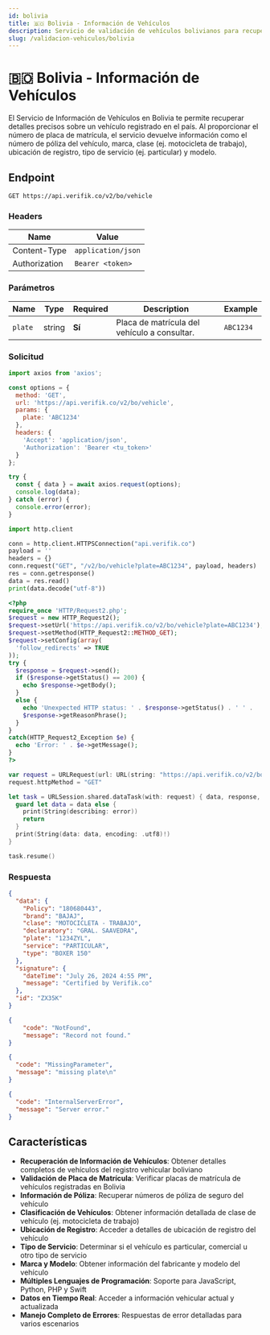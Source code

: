 ```yaml
---
id: bolivia
title: 🇧🇴 Bolivia - Información de Vehículos
description: Servicio de validación de vehículos bolivianos para recuperar información de vehículos por placa de matrícula
slug: /validacion-vehiculos/bolivia
---
```



# 🇧🇴 Bolivia - Información de Vehículos

El Servicio de Información de Vehículos en Bolivia te permite recuperar detalles precisos sobre un vehículo registrado en el país. Al proporcionar el número de placa de matrícula, el servicio devuelve información como el número de póliza del vehículo, marca, clase (ej. motocicleta de trabajo), ubicación de registro, tipo de servicio (ej. particular) y modelo.

## Endpoint

```
GET https://api.verifik.co/v2/bo/vehicle
```

### Headers

| Name          | Value              |
| ------------- | ------------------ |
| Content-Type  | `application/json` |
| Authorization | `Bearer <token>`   |

### Parámetros

| Name | Type | Required | Description | Example |
| ---- | ---- | -------- | ----------- | ------- |
| `plate` | string | **Sí** | Placa de matrícula del vehículo a consultar. | `ABC1234` |

### Solicitud

<Tabs>
  <TabItem value="javascript" label="JavaScript">

```javascript
import axios from 'axios';

const options = {
  method: 'GET',
  url: 'https://api.verifik.co/v2/bo/vehicle',
  params: {
    plate: 'ABC1234'
  },
  headers: {
    'Accept': 'application/json',
    'Authorization': 'Bearer <tu_token>'
  }
};

try {
  const { data } = await axios.request(options);
  console.log(data);
} catch (error) {
  console.error(error);
}
```

  </TabItem>
  <TabItem value="python" label="Python">

```python
import http.client

conn = http.client.HTTPSConnection("api.verifik.co")
payload = ''
headers = {}
conn.request("GET", "/v2/bo/vehicle?plate=ABC1234", payload, headers)
res = conn.getresponse()
data = res.read()
print(data.decode("utf-8"))
```

  </TabItem>
  <TabItem value="php" label="PHP">

```php
<?php
require_once 'HTTP/Request2.php';
$request = new HTTP_Request2();
$request->setUrl('https://api.verifik.co/v2/bo/vehicle?plate=ABC1234');
$request->setMethod(HTTP_Request2::METHOD_GET);
$request->setConfig(array(
  'follow_redirects' => TRUE
));
try {
  $response = $request->send();
  if ($response->getStatus() == 200) {
    echo $response->getBody();
  }
  else {
    echo 'Unexpected HTTP status: ' . $response->getStatus() . ' ' .
    $response->getReasonPhrase();
  }
}
catch(HTTP_Request2_Exception $e) {
  echo 'Error: ' . $e->getMessage();
}
?>
```

  </TabItem>
  <TabItem value="swift" label="Swift">

```swift
var request = URLRequest(url: URL(string: "https://api.verifik.co/v2/bo/vehicle?plate=ABC1234")!,timeoutInterval: Double.infinity)
request.httpMethod = "GET"

let task = URLSession.shared.dataTask(with: request) { data, response, error in 
  guard let data = data else {
    print(String(describing: error))
    return
  }
  print(String(data: data, encoding: .utf8)!)
}

task.resume()
```

  </TabItem>
</Tabs>

### Respuesta

<Tabs>
  <TabItem value="200" label="200">

```json
{
  "data": {
    "Policy": "180680443",
    "brand": "BAJAJ",
    "clase": "MOTOCICLETA - TRABAJO",
    "declaratory": "GRAL. SAAVEDRA",
    "plate": "1234ZYL",
    "service": "PARTICULAR",
    "type": "BOXER 150"
  },
  "signature": {
    "dateTime": "July 26, 2024 4:55 PM",
    "message": "Certified by Verifik.co"
  },
  "id": "ZX35K"
}
```

  </TabItem>
  <TabItem value="404" label="404">

```json
{
    "code": "NotFound",
    "message": "Record not found."
}
```

  </TabItem>
  <TabItem value="409" label="409">

```json
{
  "code": "MissingParameter",
  "message": "missing plate\n"
}
```

  </TabItem>
  <TabItem value="500" label="500">

```json
{
  "code": "InternalServerError",
  "message": "Server error."
}
```

  </TabItem>
</Tabs>

## Características

- **Recuperación de Información de Vehículos**: Obtener detalles completos de vehículos del registro vehicular boliviano
- **Validación de Placa de Matrícula**: Verificar placas de matrícula de vehículos registradas en Bolivia
- **Información de Póliza**: Recuperar números de póliza de seguro del vehículo
- **Clasificación de Vehículos**: Obtener información detallada de clase de vehículo (ej. motocicleta de trabajo)
- **Ubicación de Registro**: Acceder a detalles de ubicación de registro del vehículo
- **Tipo de Servicio**: Determinar si el vehículo es particular, comercial u otro tipo de servicio
- **Marca y Modelo**: Obtener información del fabricante y modelo del vehículo
- **Múltiples Lenguajes de Programación**: Soporte para JavaScript, Python, PHP y Swift
- **Datos en Tiempo Real**: Acceder a información vehicular actual y actualizada
- **Manejo Completo de Errores**: Respuestas de error detalladas para varios escenarios
